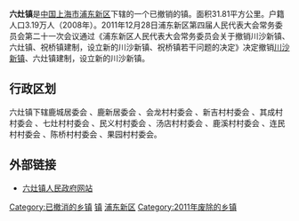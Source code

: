 {{coord|31|36|N|121|39|E|region:CN_type:adm1st|display=title}}
{{中国乡级行政区
|行政区全称 = 六灶镇
|景观照片文件名 = 
|景观照片描述 = 
|汉语拼音 = 
|其他语言 = 
|其他语言名称 = 
|位置图文件名 = 
|位置图描述 = 
|自定义图片=
|上级行政区 = [[上海市|上海市]][[浦东新区|浦东新区]]
|行政区类别 = 镇
|行政区划代码 = 310115138
|行政区划 = 12个
|村委会 = 10
|居委会 = 2
|建置时间 = 1994年
|领导职位 = 镇长
|领导名称 = 孙嘉丰
|政府驻地 = 六灶镇周祝公路2376号
|毗邻 = 
|总面积 = 31.81[[平方公里|平方公里]]
|总人口 = 
|户籍人口 = 3.19万人
|户籍人口年份 = 2008年
|常住人口 = 
|常住人口年份 = 
|人口密度 =
|GDP = 
|邮政编码 = 
|电话区号 = 21
|官方网站 = http://liuzao.pudong.gov.cn/portal/index/index.htm 
|网站名称 = 六灶
}}

'''六灶镇'''是[[中国|中国]][[上海市|上海市]][[浦东新区|浦东新区]]下辖的一个已撤销的镇。面积31.81平方公里。户籍人口3.19万人（2008年）。2011年12月28日浦东新区第四届人民代表大会常务委员会第二十一次会议通过《浦东新区人民代表大会常务委员会关于撤销川沙新镇、六灶镇、祝桥镇建制，设立新的川沙新镇、祝桥镇若干问题的决定》决定撤销[[川沙新镇|川沙新镇]]、六灶镇建制，设立新的川沙新镇。

== 行政区划 ==
六灶镇下辖鹿城居委会 、鹿新居委会 、会龙村村委会 、新吉村村委会 、其成村村委会 、七灶村村委会 、民义村村委会 、汤店村村委会 、鹿溪村村委会 、连民村村委会 、陈桥村村委会 、果园村村委会。

== 外部链接 ==
* [https://web.archive.org/web/20131023111919/http://liuzao.pudong.gov.cn/portal/index/index.htm 六灶镇人民政府网站]

{{浦东新区行政区划}}
{{上海市历史文化风貌区}}
{{上海行政区划小作品}}

[[Category:已撤消的乡镇|Category:已撤消的乡镇]]
[[Category:浦东新区行政区划|镇]]
[[Category:上海乡镇|浦东新区]]
[[Category:2011年废除的乡镇|Category:2011年废除的乡镇]]